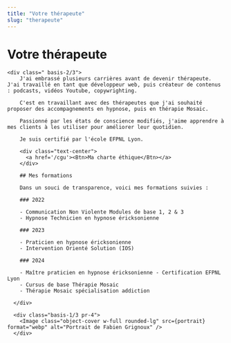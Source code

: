 ```yaml
---
title: "Votre thérapeute"
slug: "therapeute"
---
```



# Votre thérapeute

<section>
  <div class="md:flex md:flex-row">

    <div class=" basis-2/3">
        J'ai embrassé plusieurs carrières avant de devenir thérapeute. J'ai travaillé en tant que développeur web, puis créateur de contenus : podcasts, vidéos Youtube, copywrighting.

        C'est en travaillant avec des thérapeutes que j'ai souhaité proposer des accompagnements en hypnose, puis en thérapie Mosaic.

        Passionné par les états de conscience modifiés, j'aime apprendre à mes clients à les utiliser pour améliorer leur quotidien.

        Je suis certifié par l'école EFPNL Lyon.

        <div class="text-center">
          <a href='/cgu'><Btn>Ma charte éthique</Btn></a>
        </div>

        ## Mes formations

        Dans un souci de transparence, voici mes formations suivies :

        ### 2022

        - Communication Non Violente Modules de base 1, 2 & 3
        - Hypnose Technicien en hypnose éricksonienne

        ### 2023

        - Praticien en hypnose éricksonienne
        - Intervention Orienté Solution (IOS)

        ### 2024

        - Maître praticien en hypnose éricksonienne - Certification EFPNL Lyon
        - Cursus de base Thérapie Mosaic
        - Thérapie Mosaic spécialisation addiction

      </div>

      <div class="basis-1/3 pr-4">
        <Image class="object-cover w-full rounded-lg" src={portrait} format="webp" alt="Portrait de Fabien Grignoux" />
      </div>

  </div>
</section>
